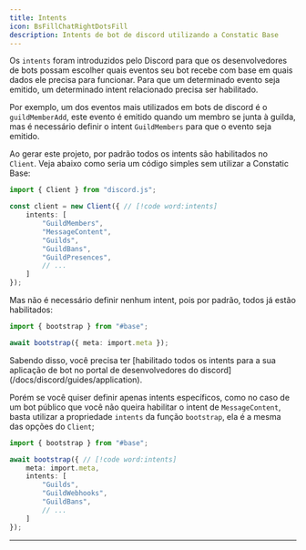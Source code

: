 ```yaml
---
title: Intents
icon: BsFillChatRightDotsFill
description: Intents de bot de discord utilizando a Constatic Base
---
```


Os `intents` foram introduzidos pelo Discord para que os desenvolvedores de bots possam escolher quais eventos seu bot recebe com base em quais dados ele precisa para funcionar. Para que um determinado evento seja emitido, um determinado intent relacionado precisa ser habilitado.

Por exemplo, um dos eventos mais utilizados em bots de discord é o `guildMemberAdd`, este evento é emitido quando um membro se junta à guilda, mas é necessário definir o intent `GuildMembers` para que o evento seja emitido.

Ao gerar este projeto, por padrão todos os intents são habilitados no `Client`. Veja abaixo como seria um código simples sem utilizar a Constatic Base:

```ts title="src/index.ts"
import { Client } from "discord.js";

const client = new Client({ // [!code word:intents]
    intents: [
        "GuildMembers",
        "MessageContent",
        "Guilds",
        "GuildBans",
        "GuildPresences",
        // ...
    ]
});
```
Mas não é necessário definir nenhum intent, pois por padrão, todos já estão habilitados:

```ts title="src/index.ts"
import { bootstrap } from "#base";

await bootstrap({ meta: import.meta });
```

<Callout type="warn">
    Sabendo disso, você precisa ter [habilitado todos os intents para a sua aplicação de bot no portal de desenvolvedores do discord](/docs/discord/guides/application). 
</Callout>

Porém se você quiser definir apenas intents específicos, como no caso de um bot público que você não queira habilitar o intent de `MessageContent`, basta utilizar a propriedade `intents` da função `bootstrap`, ela é a mesma das opções do `Client`;

```ts title="src/index.ts"
import { bootstrap } from "#base";

await bootstrap({ // [!code word:intents]
    meta: import.meta,
    intents: [
        "Guilds",
        "GuildWebhooks",
        "GuildBans",
        // ...
    ]    
});
```

---